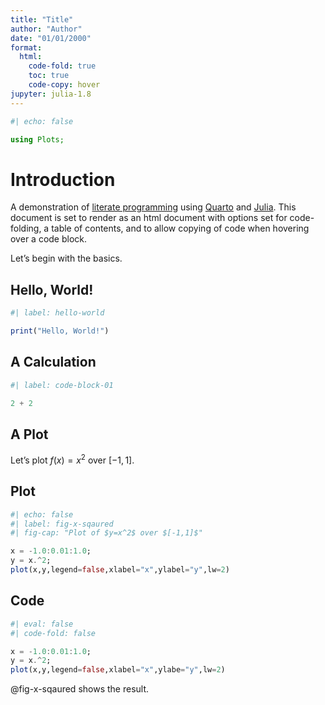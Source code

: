 ```yaml
---
title: "Title"
author: "Author"
date: "01/01/2000"
format: 
  html:
    code-fold: true
    toc: true
    code-copy: hover
jupyter: julia-1.8
---
```


```julia
#| echo: false

using Plots;
```

# Introduction 

A demonstration of [literate programming](https://en.wikipedia.org/wiki/Literate_programming) using [Quarto](https://quarto.org/) and [Julia](https://julialang.org/). This document is set to render as an html document with options set for code-folding, a table of contents, and to allow copying of code when hovering over a code block. 

Let's begin with the basics. 

## Hello, World!

```julia
#| label: hello-world

print("Hello, World!")
```

## A Calculation

```julia
#| label: code-block-01

2 + 2
```


## A Plot

Let's plot $f(x)=x^2$ over $[-1,1]$.

::: {.panel-tabset}

## Plot

```julia

#| echo: false
#| label: fig-x-sqaured
#| fig-cap: "Plot of $y=x^2$ over $[-1,1]$"

x = -1.0:0.01:1.0;
y = x.^2;
plot(x,y,legend=false,xlabel="x",ylabel="y",lw=2)

```

## Code

```julia

#| eval: false
#| code-fold: false

x = -1.0:0.01:1.0;
y = x.^2;
plot(x,y,legend=false,xlabel="x",ylabe="y",lw=2)

```

:::

@fig-x-sqaured shows the result. 